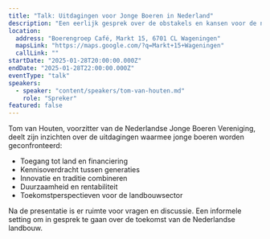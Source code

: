 ```yaml
---
title: "Talk: Uitdagingen voor Jonge Boeren in Nederland"
description: "Een eerlijk gesprek over de obstakels en kansen voor de nieuwe generatie landbouwers."
location:
  address: "Boerengroep Café, Markt 15, 6701 CL Wageningen"
  mapsLink: "https://maps.google.com/?q=Markt+15+Wageningen"
  callLink: ""
startDate: "2025-01-28T20:00:00.000Z"
endDate: "2025-01-28T22:00:00.000Z"
eventType: "talk"
speakers:
  - speaker: "content/speakers/tom-van-houten.md"
    role: "Spreker"
featured: false
---
```


Tom van Houten, voorzitter van de Nederlandse Jonge Boeren Vereniging, deelt zijn inzichten over de uitdagingen waarmee jonge boeren worden geconfronteerd:

- Toegang tot land en financiering
- Kennisoverdracht tussen generaties
- Innovatie en traditie combineren
- Duurzaamheid en rentabiliteit
- Toekomstperspectieven voor de landbouwsector

Na de presentatie is er ruimte voor vragen en discussie. Een informele setting om in gesprek te gaan over de toekomst van de Nederlandse landbouw.

